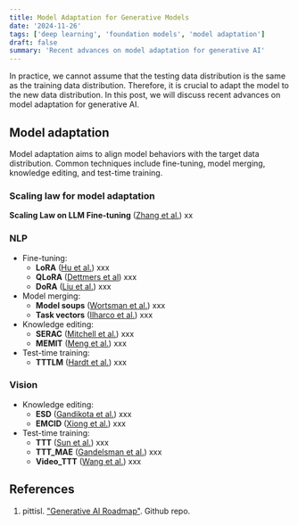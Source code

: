 ```yaml
---
title: Model Adaptation for Generative Models
date: '2024-11-26'
tags: ['deep learning', 'foundation models', 'model adaptation']
draft: false
summary: 'Recent advances on model adaptation for generative AI'
---
```

In practice, we cannot assume that the testing data distribution is the same as the training data distribution. Therefore, it is crucial to adapt the model to the new data distribution. In this post, we will discuss recent advances on model adaptation for generative AI.

## Model adaptation

Model adaptation aims to align model behaviors with the target data distribution. Common techniques include fine-tuning, model merging, knowledge editing, and test-time training.

### Scaling law for model adaptation

**Scaling Law on LLM Fine-tuning** ([Zhang et al.](https://openreview.net/forum?id=5HCnKDeTws)) xx

### NLP
- Fine-tuning:
    - **LoRA** ([Hu et al.](https://arxiv.org/abs/2106.09685)) xxx
    - **QLoRA** ([Dettmers et al](https://arxiv.org/pdf/2305.14314)) xxx
    - **DoRA** ([Liu et al.](https://arxiv.org/abs/2402.09353)) xxx
- Model merging:
    - **Model soups** ([Wortsman et al.](https://arxiv.org/pdf/2203.05482)) xxx
    - **Task vectors** ([Ilharco et al.](https://arxiv.org/pdf/2212.04089)) xxx
- Knowledge editing:
    - **SERAC** ([Mitchell et al.](https://arxiv.org/pdf/2206.06520)) xxx
    - **MEMIT** ([Meng et al.](https://arxiv.org/pdf/2210.07229)) xxx
- Test-time training:
    - **TTTLM** ([Hardt et al.](https://arxiv.org/abs/2305.18466)) xxx

### Vision
- Knowledge editing:
    - **ESD** ([Gandikota et al.](https://openaccess.thecvf.com/content/ICCV2023/papers/Gandikota_Erasing_Concepts_from_Diffusion_Models_ICCV_2023_paper.pdf)) xxx
    - **EMCID** ([Xiong et al.](https://arxiv.org/abs/2403.13807)) xxx
- Test-time training:
    - **TTT** ([Sun et al.](https://arxiv.org/pdf/1909.13231)) xxx
    - **TTT_MAE** ([Gandelsman et al.](https://arxiv.org/pdf/2209.07522)) xxx
    - **Video_TTT** ([Wang et al.](https://arxiv.org/abs/2307.05014)) xxx

## References
1. pittisl. ["Generative AI Roadmap"](https://github.com/pittisl/Generative-AI-Tutorial?tab=readme-ov-file). Github repo.